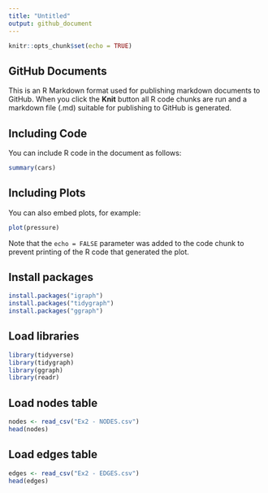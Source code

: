 ```yaml
---
title: "Untitled"
output: github_document
---
```


```r
knitr::opts_chunk$set(echo = TRUE)
```

## GitHub Documents

This is an R Markdown format used for publishing markdown documents to GitHub. When you click the **Knit** button all R code chunks are run and a markdown file (.md) suitable for publishing to GitHub is generated.

## Including Code

You can include R code in the document as follows:

```r
summary(cars)
```

## Including Plots

You can also embed plots, for example:

```r
plot(pressure)
```

Note that the `echo = FALSE` parameter was added to the code chunk to prevent printing of the R code that generated the plot.




## Install packages


``` r
install.packages("igraph")
install.packages("tidygraph")
install.packages("ggraph")
```

## Load libraries

```r
library(tidyverse)
library(tidygraph)
library(ggraph)
library(readr)
```

## Load nodes table

```r
nodes <- read_csv("Ex2 - NODES.csv")
head(nodes)
```

## Load edges table

```r
edges <- read_csv("Ex2 - EDGES.csv")
head(edges)
```



